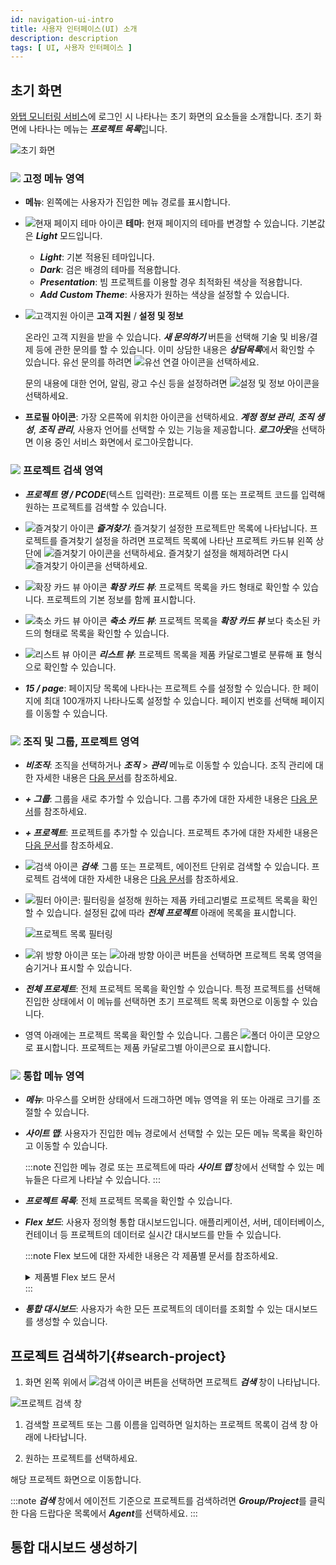 ```yaml
---
id: navigation-ui-intro
title: 사용자 인터페이스(UI) 소개
description: description
tags: [ UI, 사용자 인터페이스 ]
---
```


## 초기 화면

[와탭 모니터링 서비스](https://service.whatap.io)에 로그인 시 나타나는 초기 화면의 요소들을 소개합니다. 초기 화면에 나타나는 메뉴는 ***프로젝트 목록***입니다.

![초기 화면](/img/main-ui.png)

### ![](/img/number-01.png) **고정 메뉴 영역**

* **메뉴**: 왼쪽에는 사용자가 진입한 메뉴 경로를 표시합니다.

* ![현재 페이지 테마 아이콘](/img/ico-theme.svg) **테마**: 현재 페이지의 테마를 변경할 수 있습니다. 기본값은 ***Light*** 모드입니다.

    * ***Light***: 기본 적용된 테마입니다.
    * ***Dark***: 검은 배경의 테마를 적용합니다.
    * ***Presentation***: 빔 프로젝트를 이용할 경우 최적화된 색상을 적용합니다.
    * ***Add Custom Theme***: 사용자가 원하는 색상을 설정할 수 있습니다.

* ![고객지원 아이콘](/img/ico-help.svg) **고객 지원** / **설정 및 정보**

    온라인 고객 지원을 받을 수 있습니다. ***새 문의하기*** 버튼을 선택해 기술 및 비용/결제 등에 관한 문의를 할 수 있습니다. 이미 상담한 내용은 ***상담목록***에서 확인할 수 있습니다. 유선 문의를 하려면 ![유선 연결 아이콘](/img/ico-tel.svg)을 선택하세요.

    문의 내용에 대한 언어, 알림, 광고 수신 등을 설정하려면 ![설정 및 정보 아이콘](/img/ico-setting.svg)을 선택하세요.

* **프로필 아이콘**: 가장 오른쪽에 위치한 아이콘을 선택하세요. ***계정 정보 관리***, ***조직 생성***, ***조직 관리***, 사용자 언어를 선택할 수 있는 기능을 제공합니다. ***로그아웃***을 선택하면 이용 중인 서비스 화면에서 로그아웃합니다.

### ![](/img/number-02.png) **프로젝트 검색 영역**

* ***프로젝트 명 / PCODE***(텍스트 입력란): 프로젝트 이름 또는 프로젝트 코드를 입력해 원하는 프로젝트를 검색할 수 있습니다.

* ![즐겨찾기 아이콘](/img/ico-favorite.svg) ***즐겨찾기***: 즐겨찾기 설정한 프로젝트만 목록에 나타납니다. 프로젝트를 즐겨찾기 설정을 하려면 프로젝트 목록에 나타난 프로젝트 카드뷰 왼쪽 상단에 ![즐겨찾기 아이콘](/img/ico-favorite.svg)을 선택하세요. 즐겨찾기 설정을 해제하려면 다시 ![즐겨찾기 아이콘](/img/ico-favorite-set.svg)을 선택하세요.

* ![확장 카드 뷰 아이콘](/img/ico-extend-card-view.svg) ***확장 카드 뷰***: 프로젝트 목록을 카드 형태로 확인할 수 있습니다. 프로젝트의 기본 정보를 함께 표시합니다.

* ![축소 카드 뷰 아이콘](/img/ico-reduction-view.svg) ***축소 카드 뷰***: 프로젝트 목록을 ***확장 카드 뷰*** 보다 축소된 카드의 형태로 목록을 확인할 수 있습니다.

* ![리스트 뷰 아이콘](/img/ico-list-view.svg) ***리스트 뷰***: 프로젝트 목록을 제품 카달로그별로 분류해 표 형식으로 확인할 수 있습니다.

* ***15 / page***: 페이지당 목록에 나타나는 프로젝트 수를 설정할 수 있습니다. 한 페이지에 최대 100개까지 나타나도록 설정할 수 있습니다. 페이지 번호를 선택해 페이지를 이동할 수 있습니다.

### ![](/img/number-03.png) **조직 및 그룹, 프로젝트 영역**

* ***비조직***: 조직을 선택하거나 ***조직*** > ***관리*** 메뉴로 이동할 수 있습니다. 조직 관리에 대한 자세한 내용은 [다음 문서](../project/organization)를 참조하세요.

* ***+ 그룹***: 그룹을 새로 추가할 수 있습니다. 그룹 추가에 대한 자세한 내용은 [다음 문서](../project/group)를 참조하세요.

* ***+ 프로젝트***: 프로젝트를 추가할 수 있습니다. 프로젝트 추가에 대한 자세한 내용은 [다음 문서](../project#create-project)를 참조하세요.

* ![검색 아이콘](/img/ico-search.svg) ***검색***: 그룹 또는 프로젝트, 에이전트 단위로 검색할 수 있습니다. 프로젝트 검색에 대한 자세한 내용은 [다음 문서](#search-project)를 참조하세요.

* ![필터 아이콘](/img/ico-filter.svg): 필터링을 설정해 원하는 제품 카테고리별로 프로젝트 목록을 확인할 수 있습니다. 설정된 값에 따라 ***전체 프로젝트*** 아래에 목록을 표시합니다.

  ![프로젝트 목록 필터링](/img/main-project-filter.png)

* ![위 방향 아이콘](/img/up-arrow.svg) 또는 ![아래 방향 아이콘](/img/down-arrow.svg) 버튼을 선택하면 프로젝트 목록 영역을 숨기거나 표시할 수 있습니다.

* ***전체 프로제트***: 전체 프로젝트 목록을 확인할 수 있습니다. 특정 프로젝트를 선택해 진입한 상태에서 이 메뉴를 선택하면 초기 프로젝트 목록 화면으로 이동할 수 있습니다.

* 영역 아래에는 프로젝트 목록을 확인할 수 있습니다. 그룹은 ![폴더 아이콘](/img/ico-group.svg) 모양으로 표시합니다. 프로젝트는 제품 카달로그별 아이콘으로 표시합니다.

### ![](/img/number-04.png) **통합 메뉴 영역**

* ***메뉴***: 마우스를 오버한 상태에서 드래그하면 메뉴 영역을 위 또는 아래로 크기를 조절할 수 있습니다.

* ***사이트 맵***: 사용자가 진입한 메뉴 경로에서 선택할 수 있는 모든 메뉴 목록을 확인하고 이동할 수 있습니다.

  :::note
  진입한 메뉴 경로 또는 프로젝트에 따라 ***사이트 맵*** 창에서 선택할 수 있는 메뉴들은 다르게 나타날 수 있습니다.
  :::

* ***프로젝트 목록***: 전체 프로젝트 목록을 확인할 수 있습니다.

* ***Flex 보드***: 사용자 정의형 통합 대시보드입니다. 애플리케이션, 서버, 데이터베이스, 컨테이너 등 프로젝트의 데이터로 실시간 대시보드를 만들 수 있습니다.

  :::note
  Flex 보드에 대한 자세한 내용은 각 제품별 문서를 참조하세요.

  <details>
  <summary>제품별 Flex 보드 문서</summary>

  * [애플리케이션 모니터링 > Flex 보드](../dashboard/flex-board)
  * [서버 모니터링 > Flex 보드](../dashboard/server-flex-board)
  * [데이터베이스 모니터링 > Flex 보드](../dashboard/db-flex-board)
  * [쿠버네티스 모니터링 > Flex 보드](../dashboard/k8s-flex-board)
  * [Amazon ECS > Flex 보드](../dashboard/ecs-flexboard)
  * [Amazon Cloudwatch > Flex 보드](../dashboard/acw-flexboard)
  * [Azure Monitor > Flex 보드](../dashboard/azure-flexboard)
  * [Naver Cloud Monitoring > Flex 보드](../dashboard/ncloud-flexboard)
  * [Oracle Cloud Monitor > Flex 보드](../dashboard/oracle-flexboard)

  </details>
  :::

* ***통합 대시보드***: 사용자가 속한 모든 프로젝트의 데이터를 조회할 수 있는 대시보드를 생성할 수 있습니다.



## 프로젝트 검색하기{#search-project}

1. 화면 왼쪽 위에서 ![검색 아이콘](/img/ico-search.svg) 버튼을 선택하면 프로젝트 ***검색*** 창이 나타납니다.

  ![프로젝트 검색 창](/img/search-project.png)

1. 검색할 프로젝트 또는 그룹 이름을 입력하면 일치하는 프로젝트 목록이 검색 창 아래에 나타납니다. 
  
1. 원하는 프로젝트를 선택하세요.

해당 프로젝트 화면으로 이동합니다.

:::note
***검색*** 창에서 에이전트 기준으로 프로젝트를 검색하려면 ***Group/Project***를 클릭한 다음 드랍다운 목록에서 ***Agent***를 선택하세요.
:::

## 통합 대시보드 생성하기